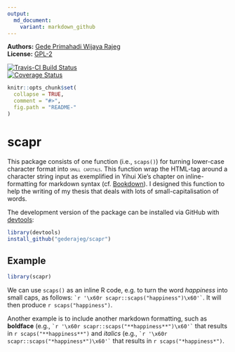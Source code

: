 ```yaml
---
output:
  md_document:
    variant: markdown_github
---
```


<!-- README.md is generated from README.Rmd. Please edit that file -->
**Authors:** [Gede Primahadi Wijaya Rajeg](https://figshare.com/authors/Gede_Primahadi_Wijaya_Rajeg/1234749)<br/>
**License:** [GPL-2](https://www.gnu.org/licenses/old-licenses/gpl-2.0.en.html)<br/>

[![Travis-CI Build Status](https://travis-ci.org/gederajeg/scapr.svg?branch=master)](https://travis-ci.org/gederajeg/scapr)<br/>
[![Coverage Status](https://img.shields.io/codecov/c/github/gederajeg/scapr/master.svg)](https://codecov.io/github/gederajeg/scapr?branch=master)<br/>

```r
knitr::opts_chunk$set(
  collapse = TRUE,
  comment = "#>",
  fig.path = "README-"
)
```

# scapr

This package consists of one function (i.e., `scaps()`) for turning lower-case character format into <span style = "font-variant:small-caps;">`small capitals`</span>. This function wrap the HTML-tag around a character string input as exemplified in Yihui Xie's chapter on inline-formatting for markdown syntax (cf.  [Bookdown](https://bookdown.org/yihui/bookdown/markdown-syntax.html)). I designed this function to help the writing of my thesis that deals with lots of small-capitalisation of words.

The development version of the package can be installed via GitHub with [devtools](https://github.com/hadley/devtools):

```r
library(devtools)
install_github("gederajeg/scapr")
```

## Example

```r
library(scapr)
```


We can use `scaps()` as an inline R code, e.g. to turn the word *happiness* into small caps, as follows: `` `r '\x60r scapr::scaps("happiness")\x60'` ``. It will then produce `r scaps("happiness")`.

Another example is to include another markdown formatting, such as **boldface** (e.g., `` `r '\x60r scapr::scaps("**happiness**")\x60'` `` that results in `r scaps("**happiness**")` and *italics* (e.g., `` `r '\x60r scapr::scaps("*happiness*")\x60'` `` that results in `r scaps("*happiness*")`.
